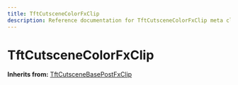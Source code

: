 ```yaml
---
title: TftCutsceneColorFxClip
description: Reference documentation for TftCutsceneColorFxClip meta class
---
```



# TftCutsceneColorFxClip

**Inherits from:** [TftCutsceneBasePostFxClip](/classes/tftcutscenebasepostfxclip)

<ClassDetails file="/db/classes/TftCutsceneColorFxClip.0186dbcd750a.json" />
